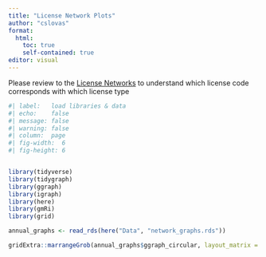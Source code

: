 ```yaml
---
title: "License Network Plots"
author: "cslovas"
format: 
  html:
    toc: true
    self-contained: true
editor: visual
---
```


Please review to the [License Networks](https://carlylovas.github.io/mesg-permits/R/license_networks.html) to understand which license code corresponds with which license type

```r
#| label:   load libraries & data
#| echo:    false
#| message: false
#| warning: false
#| column:  page
#| fig-width:  6
#| fig-height: 6


library(tidyverse)
library(tidygraph)
library(ggraph)
library(igraph)
library(here)
library(gmRi)
library(grid)

annual_graphs <- read_rds(here("Data", "network_graphs.rds"))

gridExtra::marrangeGrob(annual_graphs$ggraph_circular, layout_matrix = matrix(1:1, ncol = 1, nrow = 1, byrow= TRUE), top = NULL)

```
